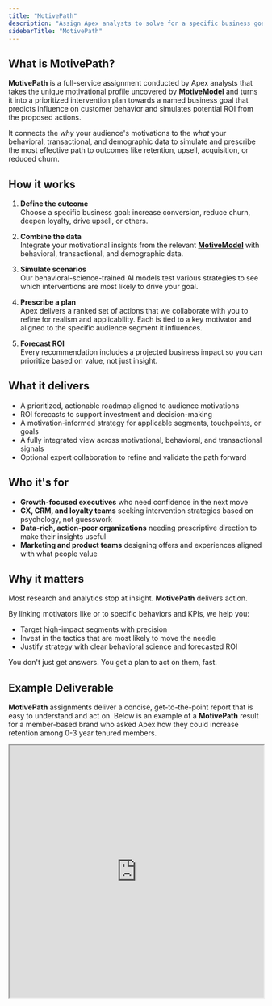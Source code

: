 ```yaml
---
title: "MotivePath"
description: "Assign Apex analysts to solve for a specific business goal and reverse-engineer the most effective actions to influence customer behavior to reach it."
sidebarTitle: "MotivePath"
---
```



## What is MotivePath?

**MotivePath** is a full-service assignment conducted by Apex analysts that takes the unique motivational profile uncovered by [**MotiveModel**](/product/motivemodel) and turns it into a prioritized intervention plan towards a named business goal that predicts influence on customer behavior and simulates potential ROI from the proposed actions.

It connects the *why* your audience's motivations to the *what* your behavioral, transactional, and demographic data to simulate and prescribe the most effective path to outcomes like retention, upsell, acquisition, or reduced churn.

## How it works

1. **Define the outcome**  
   Choose a specific business goal: increase conversion, reduce churn, deepen loyalty, drive upsell, or others.

2. **Combine the data**  
   Integrate your motivational insights from the relevant [**MotiveModel**](/product/motivemodel) with behavioral, transactional, and demographic data.

3. **Simulate scenarios**  
   Our behavioral-science-trained AI models test various strategies to see which interventions are most likely to drive your goal.

4. **Prescribe a plan**  
   Apex delivers a ranked set of actions that we collaborate with you to refine for realism and applicability. Each is tied to a key motivator and aligned to the specific audience segment it influences.

5. **Forecast ROI**  
   Every recommendation includes a projected business impact so you can prioritize based on value, not just insight.

## What it delivers

- A prioritized, actionable roadmap aligned to audience motivations
- ROI forecasts to support investment and decision-making
- A motivation-informed strategy for applicable segments, touchpoints, or goals
- A fully integrated view across motivational, behavioral, and transactional signals
- Optional expert collaboration to refine and validate the path forward

## Who it's for

- **Growth-focused executives** who need confidence in the next move
- **CX, CRM, and loyalty teams** seeking intervention strategies based on psychology, not guesswork
- **Data-rich, action-poor organizations** needing prescriptive direction to make their insights useful
- **Marketing and product teams** designing offers and experiences aligned with what people value

## Why it matters

Most research and analytics stop at insight. **MotivePath** delivers action.

By linking motivators like <Motivator name="meaningful" /> or <Motivator name="distinct" /> to specific behaviors and KPIs, we help you:

- Target high-impact segments with precision
- Invest in the tactics that are most likely to move the needle
- Justify strategy with clear behavioral science and forecasted ROI

You don't just get answers. You get a plan to act on them, fast.

## Example Deliverable
**MotivePath** assignments deliver a concise, get-to-the-point report that is easy to understand and act on. Below is an example of a **MotivePath** result for a member-based brand who asked Apex how they could increase retention among 0-3 year tenured members.

<iframe src="https://apexscore.ai/apex-brand-member-report_02/" width="100%" height="500px" />

## Next step: Keep it fresh with MotiveLoop

**MotivePath** helps you act. [**MotiveLoop**](/product/motiveloop) lets you adapt with shifting customer sentiment and evolving business goals.  

